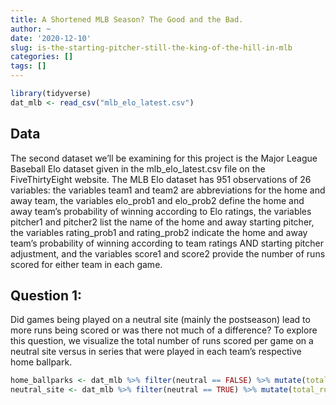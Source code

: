 ```yaml
---
title: A Shortened MLB Season? The Good and the Bad.
author: ~
date: '2020-12-10'
slug: is-the-starting-pitcher-still-the-king-of-the-hill-in-mlb
categories: []
tags: []
---
```


```r
library(tidyverse)
dat_mlb <- read_csv("mlb_elo_latest.csv")
```

## Data

The second dataset we'll be examining for this project is the Major League Baseball Elo dataset given in the mlb_elo_latest.csv file on the FiveThirtyEight website. The MLB Elo dataset has 951 observations of 26 variables: the variables team1 and team2 are abbreviations for the home and away team, the variables elo_prob1 and elo_prob2 define the home and away team's probability of winning according to Elo ratings, the variables pitcher1 and pitcher2 list the name of the home and away starting pitcher, the variables rating_prob1 and rating_prob2 indicate the home and away team's probability of winning according to team ratings AND starting pitcher adjustment, and the variables score1 and score2 provide the number of runs scored for either team in each game.

## Question 1:

Did games being played on a neutral site (mainly the postseason) lead to more runs being scored or was there not much of a difference? To explore this question, we visualize the total number of runs scored per game on a neutral site versus in series that were played in each team's respective home ballpark.

```r
home_ballparks <- dat_mlb %>% filter(neutral == FALSE) %>% mutate(total_runs = score1 + score2)
neutral_site <- dat_mlb %>% filter(neutral == TRUE) %>% mutate(total_runs = score1 + score2)
```


